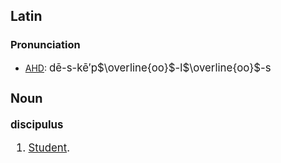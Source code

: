 ==Latin==
===Pronunciation===
*[[AHD]]: <big> d&#275;-s-k&#275;&prime;p<math>\overline{oo}</math>-l<math>\overline{oo}</math>-s </math>

===Noun===
'''discipulus'''
# [[Student]].